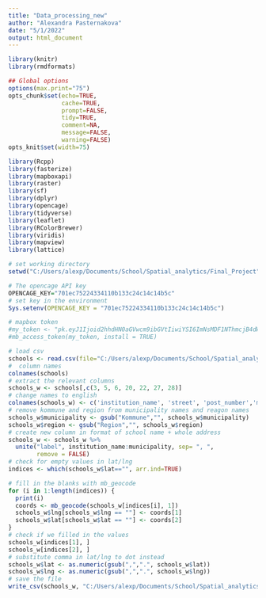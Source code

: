 ---
title: "Data_processing_new"
author: "Alexandra Pasternakova"
date: "5/1/2022"
output: html_document
---
```{r setup, include=TRUE, results="hide", echo=FALSE}
library(knitr)
library(rmdformats)

## Global options
options(max.print="75")
opts_chunk$set(echo=TRUE,
               cache=TRUE,
               prompt=FALSE,
               tidy=TRUE,
               comment=NA,
               message=FALSE,
               warning=FALSE)
opts_knit$set(width=75)
``` 

```{r libraries, include=TRUE, results="hide", echo=FALSE}
library(Rcpp)
library(fasterize)
library(mapboxapi)
library(raster)
library(sf)
library(dplyr)
library(opencage)
library(tidyverse)
library(leaflet)
library(RColorBrewer)
library(viridis)
library(mapview)
library(lattice)

```

```{r wd, include=FALSE, results="hide", echo=FALSE}
# set working directory
setwd("C:/Users/alexp/Documents/School/Spatial_analytics/Final_Project")
```

```{r opencage-auth, include = FALSE, results="hide", echo=FALSE}
# The opencage API key
OPENCAGE_KEY="701ec75224334110b133c24c14c14b5c"
# set key in the environment
Sys.setenv(OPENCAGE_KEY = "701ec75224334110b133c24c14c14b5c")
```

```{r mapbox-auth, include = FALSE, results="hide", echo=FALSE}
# mapbox token
#my_token <- "pk.eyJ1Ijoid2hhdHN0aGVwcm9ibGVtIiwiYSI6ImNsMDF1NThmcjB4dWYzZHQxbzVwbWRyZmgifQ.G-Udw38qxMdO10ZfJPTRyw"
#mb_access_token(my_token, install = TRUE)
```

```{r Processing schools data}
# load csv
schools <- read.csv(file="C:/Users/alexp/Documents/School/Spatial_analytics/Final_Project/data/schools_new.csv", header=TRUE, sep = ";", fileEncoding = "UTF16LE")
#  column names
colnames(schools)
# extract the relevant columns
schools_w <- schools[,c(3, 5, 6, 20, 22, 27, 28)]
# change names to english
colnames(schools_w) <- c('institution_name', 'street', 'post_number','municipality','region','lat','lng') 
# remove kommune and region from municipality names and reagon names
schools_w$municipality <- gsub("Kommune","", schools_w$municipality)
schools_w$region <- gsub("Region","", schools_w$region)
# create new column in format of school name + whole address
schools_w <- schools_w %>%
  unite("label", institution_name:municipality, sep= ", ", 
        remove = FALSE) 
# check for empty values in lat/lng
indices <- which(schools_w$lat=="", arr.ind=TRUE)

# fill in the blanks with mb_geocode
for (i in 1:length(indices)) {
  print(i)
  coords <- mb_geocode(schools_w[indices[i], 1])
  schools_w$lng[schools_w$lng == ""] <- coords[1]
  schools_w$lat[schools_w$lat == ""] <- coords[2]
} 
# check if we filled in the values 
schools_w[indices[1], ]
schools_w[indices[2], ]
# substitute comma in lat/lng to dot instead
schools_w$lat <- as.numeric(gsub(",",".", schools_w$lat))
schools_w$lng <- as.numeric(gsub(",",".", schools_w$lng))
# save the file
write_csv(schools_w, "C:/Users/alexp/Documents/School/Spatial_analytics/Final_Project/data/w_data/schools_new_cl.csv")
```